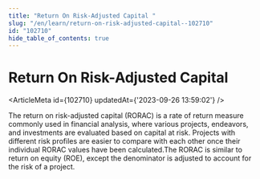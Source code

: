 ```yaml
---
title: "Return On Risk-Adjusted Capital "
slug: "/en/learn/return-on-risk-adjusted-capital--102710"
id: "102710"
hide_table_of_contents: true
---
```



# Return On Risk-Adjusted Capital 

<ArticleMeta id={102710} updatedAt={'2023-09-26 13:59:02'} />
<div className='border-solid border-b border-t-0 my-4 border-[var(--ifm-color-gray-300)]' />

The return on risk-adjusted capital (RORAC) is a rate of return measure commonly used in financial analysis, where various projects, endeavors, and investments are evaluated based on capital at risk. Projects with different risk profiles are easier to compare with each other once their individual RORAC values have been calculated.The RORAC is similar to return on equity (ROE), except the denominator is adjusted to account for the risk of a project.

